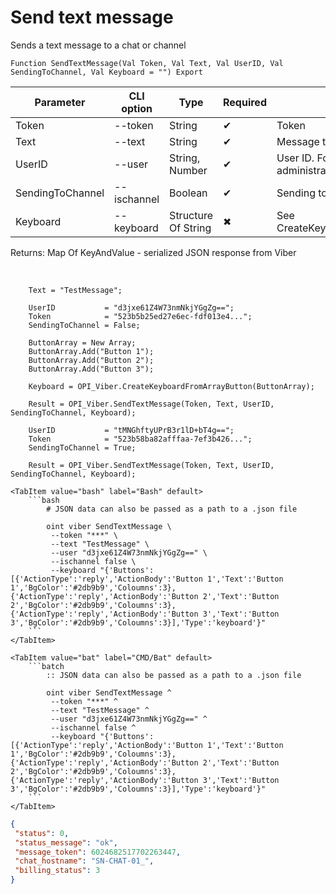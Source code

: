 ﻿---
sidebar_position: 1
description:  Sends a text message to a chat or channelСтраницы
keywords: [1C, 1С, 1С:Enterprise, 1С:Enterprise 8.3, API, Integration, Services, Exchange, OneScript, CLI, Viber]
---


# Send text message
 Sends a text message to a chat or channel



`Function SendTextMessage(Val Token, Val Text, Val UserID, Val SendingToChannel, Val Keyboard = "") Export`

  | Parameter | CLI option | Type | Required | Description |
  |-|-|-|-|-|
  | Token | --token | String | &#x2714; | Token |
  | Text | --text | String | &#x2714; | Message text |
  | UserID | --user | String, Number | &#x2714; | User ID. For channel > administrator, for bot > recipient |
  | SendingToChannel | --ischannel | Boolean | &#x2714; | Sending to channel or bot chat |
  | Keyboard | --keyboard | Structure Of String | &#x2716; | See CreateKeyboardFromArrayButton |

  
  Returns:  Map Of KeyAndValue - serialized JSON response from Viber

<br/>




```bsl title="1C:Enterprise/OneScript code example"
    Text = "TestMessage";

    UserID           = "d3jxe61Z4W73nmNkjYGgZg==";
    Token            = "523b5b25ed27e6ec-fdf013e4...";
    SendingToChannel = False;

    ButtonArray = New Array;
    ButtonArray.Add("Button 1");
    ButtonArray.Add("Button 2");
    ButtonArray.Add("Button 3");

    Keyboard = OPI_Viber.CreateKeyboardFromArrayButton(ButtonArray);

    Result = OPI_Viber.SendTextMessage(Token, Text, UserID, SendingToChannel, Keyboard);

    UserID           = "tMNGhftyUPrB3r1lD+bT4g==";
    Token            = "523b58ba82afffaa-7ef3b426...";
    SendingToChannel = True;

    Result = OPI_Viber.SendTextMessage(Token, Text, UserID, SendingToChannel, Keyboard);
```
 

 <Tabs>
  
    <TabItem value="bash" label="Bash" default>
        ```bash
            # JSON data can also be passed as a path to a .json file
            
            oint viber SendTextMessage \
             --token "***" \
             --text "TestMessage" \
             --user "d3jxe61Z4W73nmNkjYGgZg==" \
             --ischannel false \
             --keyboard "{'Buttons':[{'ActionType':'reply','ActionBody':'Button 1','Text':'Button 1','BgColor':'#2db9b9','Coloumns':3},{'ActionType':'reply','ActionBody':'Button 2','Text':'Button 2','BgColor':'#2db9b9','Coloumns':3},{'ActionType':'reply','ActionBody':'Button 3','Text':'Button 3','BgColor':'#2db9b9','Coloumns':3}],'Type':'keyboard'}"
        ```
    </TabItem>
  
    <TabItem value="bat" label="CMD/Bat" default>
        ```batch
            :: JSON data can also be passed as a path to a .json file
            
            oint viber SendTextMessage ^
             --token "***" ^
             --text "TestMessage" ^
             --user "d3jxe61Z4W73nmNkjYGgZg==" ^
             --ischannel false ^
             --keyboard "{'Buttons':[{'ActionType':'reply','ActionBody':'Button 1','Text':'Button 1','BgColor':'#2db9b9','Coloumns':3},{'ActionType':'reply','ActionBody':'Button 2','Text':'Button 2','BgColor':'#2db9b9','Coloumns':3},{'ActionType':'reply','ActionBody':'Button 3','Text':'Button 3','BgColor':'#2db9b9','Coloumns':3}],'Type':'keyboard'}"
        ```
    </TabItem>
</Tabs>


```json title="Result"
{
 "status": 0,
 "status_message": "ok",
 "message_token": 6024682517702263447,
 "chat_hostname": "SN-CHAT-01_",
 "billing_status": 3
}
```
